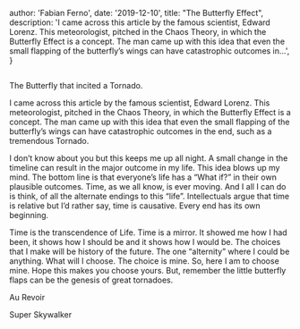  

  author: 'Fabian Ferno',
  date: '2019-12-10',
  title:
    "The Butterfly Effect",
  description:
    'I came across this article by the famous scientist, Edward Lorenz. This meteorologist, pitched in the Chaos Theory, in which the Butterfly Effect is a concept. The man came up with this idea that even the small flapping of the butterfly’s wings can have catastrophic outcomes in...',
}

 
<Image src={cover} alt="" />

The Butterfly that incited a Tornado.

I came across this article by the famous scientist, Edward Lorenz. This meteorologist, pitched in the Chaos Theory, in which the Butterfly Effect is a concept. The man came up with this idea that even the small flapping of the butterfly’s wings can have catastrophic outcomes in the end, such as a tremendous Tornado.

I don’t know about you but this keeps me up all night. A small change in the timeline can result in the major outcome in my life. This idea blows up my mind. The bottom line is that everyone’s life has a “What if?” in their own plausible outcomes. Time, as we all know, is ever moving. And I all I can do is think, of all the alternate endings to this “life”. Intellectuals argue that time is relative but I’d rather say, time is causative. Every end has its own beginning.

Time is the transcendence of Life. Time is a mirror. It showed me how I had been, it shows how I should be and it shows how I would be. The choices that I make will be history of the future. The one “alternity” where I could be anything. What will I choose. The choice is mine. So, here I am to choose mine. Hope this makes you choose yours. But, remember the little butterfly flaps can be the genesis of great tornadoes.

Au Revoir

Super Skywalker
